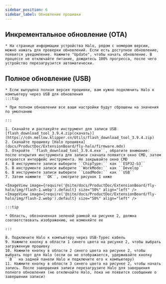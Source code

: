 ```yaml
---
sidebar_position: 6
sidebar_label: Обновление прошивки
---
```





## Инкрементальное обновление (OTA)

    * На странице информации устройства Halo, рядом с номером версии, можно нажать для проверки обновлений. Если есть доступное обновление, появится уведомление. Нажмите "Update", чтобы начать обновление. В процессе не отключайте питание, дождитесь 100% прогресса, после чего устройство перезагрузится автоматически.


## Полное обновление (USB)

    * Если выпущена полная версия прошивки, вам нужно подключить Halo к компьютеру через USB для обновления
    :::tip

    * При полном обновлении все ваши настройки будут сброшены на значения по умолчанию

    :::

    1. Скачайте и распакуйте инструмент для записи USB [flash_download_tool_3.9.4.zip(скачать)](https://cdn.mellow.klipper.cn/Utils/flash_download_tool_3.9.4.zip)
    2. Скачайте прошивку [Halo прошивка](docs/ProductDoc/ExtensionBoard/fly-halo/firmware.mdx)
    3. Откройте ``flash_download_tool_3.9.4.exe``, обратите внимание: после открытия инструмента для записи сначала появится окно CMD, затем откроется интерфейс инструмента. Не закрывайте окно CMD
    4. В инструменте записи выберите ``ChipType:`` как ``ESP32-S3``
    5. В инструменте записи выберите ``WorkMode:`` как ``Develop``
    6. В инструменте записи выберите ``LoadMode:`` как ``USB``
    7. Затем нажмите ``OK``, смотрите рисунок 1 ниже

    <ImageView image={require('@site/docs/ProductDoc/ExtensionBoard/fly-halo/img/flash-1.webp').default} size="50%" align="left" />
    <ImageView image={require('@site/docs/ProductDoc/ExtensionBoard/fly-halo/img/flash-2.webp').default} size="50%" align="left" />

    :::tip

    * Область, обозначенная зеленой рамкой на рисунке 2, должна соответствовать изображению, не изменяйте ее

    :::

    8. Подключите Halo к компьютеру через USB-Typec кабель
    9. Нажмите кнопку в области 1 синего цвета на рисунке 2, чтобы выбрать загруженную прошивку
    10. Нажмите кнопку в области 2 синего цвета на рисунке 2, чтобы выбрать порт для Halo (если он не отображается, удерживайте кнопку ``B`` на задней панели Halo и подключите его к компьютеру)
    11. Нажмите кнопку в области 3 синего цвета на рисунке 2, чтобы начать запись. После завершения записи перезагрузите Halo для завершения полного обновления (не отключайте Halo, пока не появится сообщение о завершении записи)
